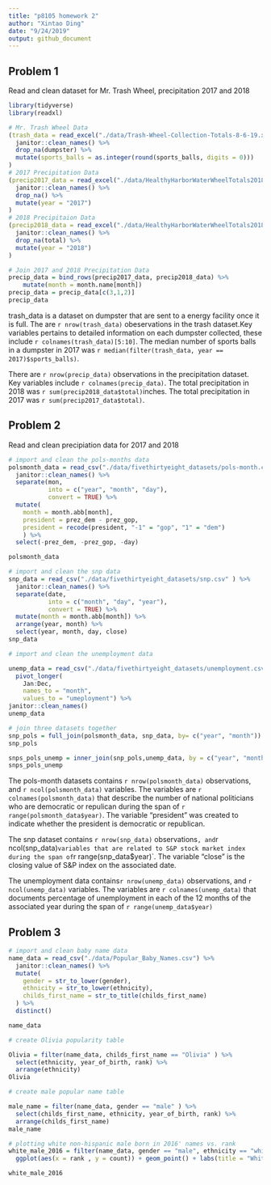 ```yaml
---
title: "p8105 homework 2"
author: "Xintao Ding"
date: "9/24/2019"
output: github_document
---
```


## Problem 1
Read and clean dataset for Mr. Trash Wheel, precipitation 2017 and 2018

```r
library(tidyverse)
library(readxl)

# Mr. Trash Wheel Data
(trash_data = read_excel("./data/Trash-Wheel-Collection-Totals-8-6-19.xlsx", sheet = "Mr. Trash Wheel", range = cell_cols("A:N")) %>% 
  janitor::clean_names() %>% 
  drop_na(dumpster) %>% 
  mutate(sports_balls = as.integer(round(sports_balls, digits = 0)))
)
# 2017 Precipitation Data 
(precip2017_data = read_excel("./data/HealthyHarborWaterWheelTotals2018-7-28.xlsx", sheet = "2017 Precipitation", range = "A2:B14") %>% 
  janitor::clean_names() %>% 
  drop_na() %>% 
  mutate(year = "2017")
)
# 2018 Precipitaion Data
(precip2018_data = read_excel("./data/HealthyHarborWaterWheelTotals2018-7-28.xlsx", sheet = "2018 Precipitation", range = "A2:B14") %>% 
  janitor::clean_names() %>% 
  drop_na(total) %>% 
  mutate(year = "2018")
)

# Join 2017 and 2018 Precipitation Data
precip_data = bind_rows(precip2017_data, precip2018_data) %>%  
    mutate(month = month.name[month]) 
precip_data = precip_data[c(3,1,2)]
precip_data
```

trash_data is a dataset on dumpster that are sent to a energy facility once it is full. The are `r nrow(trash_data)` obeservations in the trash dataset.Key variables pertains to detailed information on each dumpster collected, these include `r colnames(trash_data)[5:10]`. The median number of sports balls in a dumpster in 2017 was `r median(filter(trash_data, year == 2017)$sports_balls)`.

There are `r nrow(precip_data)` observations in the precipitation dataset. Key variables include `r colnames(precip_data)`. The total precipitation in 2018 was `r sum(precip2018_data$total)`inches. The total precipitation in 2017 was `r sum(precip2017_data$total)`. 

## Problem 2
Read and clean precipiation data for 2017 and 2018
```r
# import and clean the pols-months data
polsmonth_data = read_csv("./data/fivethirtyeight_datasets/pols-month.csv" ) %>% 
  janitor::clean_names() %>% 
  separate(mon, 
           into = c("year", "month", "day"), 
           convert = TRUE) %>% 
  mutate(
    month = month.abb[month], 
    president = prez_dem - prez_gop, 
    president = recode(president, "-1" = "gop", "1" = "dem")
    ) %>% 
  select(-prez_dem, -prez_gop, -day)

polsmonth_data

# import and clean the snp data
snp_data = read_csv("./data/fivethirtyeight_datasets/snp.csv" ) %>%
  janitor::clean_names() %>% 
  separate(date, 
           into = c("month", "day", "year"), 
           convert = TRUE) %>% 
  mutate(month = month.abb[month]) %>% 
  arrange(year, month) %>% 
  select(year, month, day, close)
snp_data

# import and clean the unemployment data 

unemp_data = read_csv("./data/fivethirtyeight_datasets/unemployment.csv") %>%
  pivot_longer(
    Jan:Dec,
    names_to = "month",  
    values_to = "umeployment") %>% 
janitor::clean_names()  
unemp_data

# join three datasets together
snp_pols = full_join(polsmonth_data, snp_data, by= c("year", "month")) 
snp_pols

snps_pols_unemp = inner_join(snp_pols,unemp_data, by = c("year", "month")) 
snps_pols_unemp
```
The pols-month datasets contains `r nrow(polsmonth_data)` observations, and `r ncol(polsmonth_data)` variables. The variables are `r colnames(polsmonth_data)` that describe the number of national politicians who are democratic or repulican during the span of `r range(polsmonth_data$year)`. The variable "president" was created to indicate whether the president is democratic or republican. 

The snp dataset contains `r nrow(snp_data)` observations`, and `r ncol(snp_data)` variables that are related to S&P stock market index during the span of `r range(snp_data$year)`. The variable "close" is the  closing value of S&P index on the associated date. 

The unemployment data contains`r nrow(unemp_data)` observations, and `r ncol(unemp_data)` variables. The variables are `r colnames(unemp_data)` that documents percentage of unemployment in each of the 12 months of the associated year during the span of `r range(unemp_data$year)` 

## Problem 3
```r

# import and clean baby name data
name_data = read_csv("./data/Popular_Baby_Names.csv") %>% 
  janitor::clean_names() %>% 
  mutate(
    gender = str_to_lower(gender),
    ethnicity = str_to_lower(ethnicity),
    childs_first_name = str_to_title(childs_first_name)
  ) %>% 
  distinct()

name_data 

# create Olivia popularity table

Olivia = filter(name_data, childs_first_name == "Olivia" ) %>% 
  select(ethnicity, year_of_birth, rank) %>% 
  arrange(ethnicity)
Olivia

# create male popular name table

male_name = filter(name_data, gender == "male" ) %>% 
  select(childs_first_name, ethnicity, year_of_birth, rank) %>% 
  arrange(childs_first_name)
male_name

# plotting white non-hispanic male born in 2016' names vs. rank
white_male_2016 = filter(name_data, gender == "male", ethnicity == "white non hispanic", year_of_birth == "2016") %>% 
  ggplot(aes(x = rank , y = count)) + geom_point() + labs(title = "White Non-Hispanic Male Born in 2016 Number of Names vs, Rank", x = "rank in popularity", y = "number of children with a name")

white_male_2016

```
